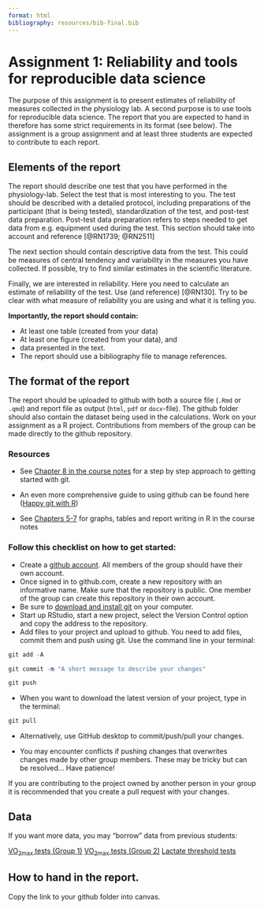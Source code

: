 ```yaml
---
format: html
bibliography: resources/bib-final.bib
---
```


# Assignment 1: Reliability and tools for reproducible data science {#assignment1}

The purpose of this assignment is to present estimates of reliability of measures collected in the physiology lab. A second purpose is to use tools for reproducible data science. The report that you are expected to hand in therefore has some strict requirements in its format (see below). The assignment is a group assignment and at least three students are expected to contribute to each report.

## Elements of the report

The report should describe one test that you have performed in the physiology-lab. Select the test that is most interesting to you. The test should be described with a detailed protocol, including preparations of the participant (that is being tested), standardization of the test, and post-test data preparation. Post-test data preparation refers to steps needed to get data from e.g. equipment used during the test. This section should take into account and reference [@RN1739; @RN2511]

The next section should contain descriptive data from the test. This could be measures of central tendency and variability in the measures you have collected. If possible, try to find similar estimates in the scientific literature.

Finally, we are interested in reliability. Here you need to calculate an estimate of reliability of the test. Use (and reference) [@RN130]. Try to be clear with what measure of reliability you are using and what it is telling you.

**Importantly, the report should contain:**

- At least one table (created from your data)
- At least one figure (created from your data), and
- data presented in the text.
- The report should use a bibliography file to manage references.


## The format of the report

The report should be uploaded to github with both a source file (`.Rmd` or `.qmd`) and report file as output (`html`, `pdf` or `docx`-file). The github folder should also contain the dataset being used in the calculations. Work on your assignment as a R project. Contributions from members of the group can be made directly to the github repository. 


### Resources 
- See [Chapter 8 in the course notes](https://dhammarstrom.github.io/quant-methods/07-version-control-git.html) for a step by step approach to getting started with git.

- An even more comprehensive guide to using github can be found here ([Happy git with R](https://happygitwithr.com/))

- See [Chapters 5-7 ](https://dhammarstrom.github.io/quant-methods) for graphs, tables and report writing in R in the course notes

### Follow this checklist on how to get started:

- Create a [github account](http://www.github.com). All members of the group should have their own account.
- Once signed in to github.com, create a new repository with an informative name. Make sure that the repository is public. One member of the group can create this repository in their own account.
- Be sure to [download and install git](https://git-scm.com/downloads) on your computer. 
- Start up RStudio, start a new project, select the Version Control option and copy the address to the repository.
- Add files to your project and upload to github. You need to add files, commit them and push using git. Use the command line in your terminal:

```r
git add -A

git commit -m "A short message to describe your changes"

git push
```

- When you want to download the latest version of your project, type in the terminal:

```r

git pull

```

- Alternatively, use GitHub desktop to commit/push/pull your changes.

- You may encounter conflicts if pushing changes that overwrites changes made by other group members. These may be tricky but can be resolved... Have patience!

If you are contributing to the project owned by another person in your group it is recommended that you create a pull request with your changes.

## Data

If you want more data, you may "borrow" data from previous students:

[VO<sub>2max</sub> tests (Group 1)](/data/reliability-old/vo2max-g1.xlsx)
[VO<sub>2max</sub> tests (Group 2)](/data/reliability-old/vo2max-g2.xlsx)
[Lactate threshold tests](/data/reliability-old/laktatprofil-g2.xlsx)

## How to hand in the report.

Copy the link to your github folder into canvas. 


